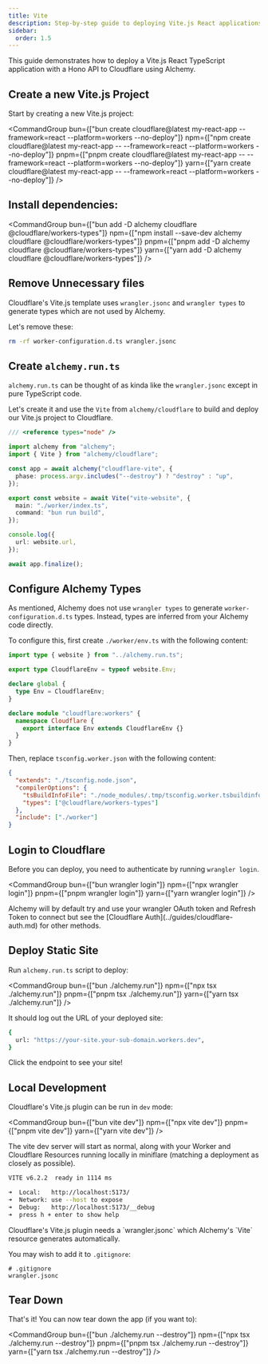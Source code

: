 ```yaml
---
title: Vite
description: Step-by-step guide to deploying Vite.js React applications with API endpoints to Cloudflare Workers using Alchemy's Infrastructure-as-Code approach.
sidebar:
  order: 1.5
---
```



This guide demonstrates how to deploy a Vite.js React TypeScript application with a Hono API to Cloudflare using Alchemy.

## Create a new Vite.js Project

Start by creating a new Vite.js project:

<CommandGroup
  bun={["bun create cloudflare@latest my-react-app --framework=react --platform=workers --no-deploy"]}
  npm={["npm create cloudflare@latest my-react-app -- --framework=react --platform=workers --no-deploy"]}
  pnpm={["pnpm create cloudflare@latest my-react-app -- --framework=react --platform=workers --no-deploy"]}
  yarn={["yarn create cloudflare@latest my-react-app -- --framework=react --platform=workers --no-deploy"]}
/>

## Install dependencies:

<CommandGroup
  bun={["bun add -D alchemy cloudflare @cloudflare/workers-types"]}
  npm={["npm install --save-dev alchemy cloudflare @cloudflare/workers-types"]}
  pnpm={["pnpm add -D alchemy cloudflare @cloudflare/workers-types"]}
  yarn={["yarn add -D alchemy cloudflare @cloudflare/workers-types"]}
/>

## Remove Unnecessary files

Cloudflare's Vite.js template uses `wrangler.jsonc` and `wrangler types` to generate types which are not used by Alchemy.

Let's remove these:

```sh
rm -rf worker-configuration.d.ts wrangler.jsonc
```

## Create `alchemy.run.ts`

`alchemy.run.ts` can be thought of as kinda like the `wrangler.jsonc` except in pure TypeScript code.

Let's create it and use the `Vite` from `alchemy/cloudflare` to build and deploy our Vite.js project to Cloudflare.

```ts
/// <reference types="node" />

import alchemy from "alchemy";
import { Vite } from "alchemy/cloudflare";

const app = await alchemy("cloudflare-vite", {
  phase: process.argv.includes("--destroy") ? "destroy" : "up",
});

export const website = await Vite("vite-website", {
  main: "./worker/index.ts",
  command: "bun run build",
});

console.log({
  url: website.url,
});

await app.finalize();
```

## Configure Alchemy Types

As mentioned, Alchemy does not use `wrangler types` to generate `worker-configuration.d.ts` types. Instead, types are inferred from your Alchemy code directly.

To configure this, first create `./worker/env.ts` with the following content:

```ts
import type { website } from "../alchemy.run.ts";

export type CloudflareEnv = typeof website.Env;

declare global {
  type Env = CloudflareEnv;
}

declare module "cloudflare:workers" {
  namespace Cloudflare {
    export interface Env extends CloudflareEnv {}
  }
}
```

Then, replace `tsconfig.worker.json` with the following content:

```json
{
  "extends": "./tsconfig.node.json",
  "compilerOptions": {
    "tsBuildInfoFile": "./node_modules/.tmp/tsconfig.worker.tsbuildinfo",
    "types": ["@cloudflare/workers-types"]
  },
  "include": ["./worker"]
}
```

## Login to Cloudflare

Before you can deploy, you need to authenticate by running `wrangler login`.

<CommandGroup
  bun={["bun wrangler login"]}
  npm={["npx wrangler login"]}
  pnpm={["pnpm wrangler login"]}
  yarn={["yarn wrangler login"]}
/>

<Aside type="tip">
Alchemy will by default try and use your wrangler OAuth token and Refresh Token to connect but see the [Cloudflare Auth](../guides/cloudflare-auth.md) for other methods.
</Aside>

## Deploy Static Site

Run `alchemy.run.ts` script to deploy:

<CommandGroup
  bun={["bun ./alchemy.run"]}
  npm={["npx tsx ./alchemy.run"]}
  pnpm={["pnpm tsx ./alchemy.run"]}
  yarn={["yarn tsx ./alchemy.run"]}
/>

It should log out the URL of your deployed site:

```sh
{
  url: "https://your-site.your-sub-domain.workers.dev",
}
```

Click the endpoint to see your site!

## Local Development

Cloudflare's Vite.js plugin can be run in `dev` mode:

<CommandGroup
  bun={["bun vite dev"]}
  npm={["npx vite dev"]}
  pnpm={["pnpm vite dev"]}
  yarn={["yarn vite dev"]}
/>

The vite dev server will start as normal, along with your Worker and Cloudflare Resources running locally in miniflare (matching a deployment as closely as possible).

```sh
VITE v6.2.2  ready in 1114 ms

➜  Local:   http://localhost:5173/
➜  Network: use --host to expose
➜  Debug:   http://localhost:5173/__debug
➜  press h + enter to show help
```

<Aside type="tip">
Cloudflare's Vite.js plugin needs a `wrangler.jsonc` which Alchemy's `Vite` resource generates automatically.

You may wish to add it to `.gitignore`:

```
# .gitignore
wrangler.jsonc
```
</Aside>

## Tear Down

That's it! You can now tear down the app (if you want to):

<CommandGroup
  bun={["bun ./alchemy.run --destroy"]}
  npm={["npx tsx ./alchemy.run --destroy"]}
  pnpm={["pnpm tsx ./alchemy.run --destroy"]}
  yarn={["yarn tsx ./alchemy.run --destroy"]}
/>
